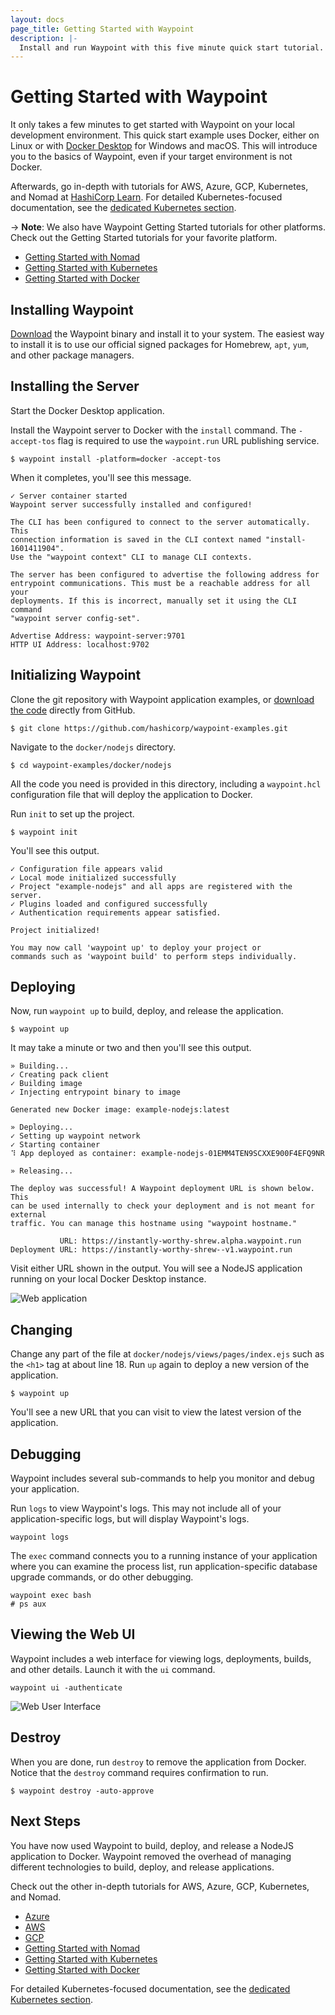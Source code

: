 ```yaml
---
layout: docs
page_title: Getting Started with Waypoint
description: |-
  Install and run Waypoint with this five minute quick start tutorial.
---
```


# Getting Started with Waypoint

It only takes a few minutes to get started with Waypoint on your local
development environment. This quick start example uses Docker, either on Linux
or with [Docker Desktop](https://www.docker.com/products/docker-desktop) for
Windows and macOS. This will introduce you to the basics of Waypoint, even
if your target environment is not Docker.

Afterwards, go in-depth with tutorials for AWS, Azure, GCP, Kubernetes, and
Nomad at [HashiCorp Learn](https://learn.hashicorp.com/waypoint). For detailed
Kubernetes-focused documentation, see the
[dedicated Kubernetes section](/docs/kubernetes/install).

-> **Note**: We also have Waypoint Getting Started tutorials for other platforms. 
Check out the Getting Started tutorials for your favorite platform. 
  - [Getting Started with Nomad](/tutorials/get-started-nomad/get-started-intro)
  - [Getting Started with Kubernetes](tutorials/get-started-kubernetes/get-started-intro)
  - [Getting Started with Docker](/tutorials/get-started-docker/get-started-intro)

## Installing Waypoint

[Download](/downloads) the Waypoint binary and install it to your system. The
easiest way to install it is to use our official signed packages for Homebrew,
`apt`, `yum`, and other package managers.

## Installing the Server

Start the Docker Desktop application.

Install the Waypoint server to Docker with the `install` command. The
`-accept-tos` flag is required to use the `waypoint.run` URL publishing service.

```shell-session
$ waypoint install -platform=docker -accept-tos
```

When it completes, you'll see this message.

```plaintext
✓ Server container started
Waypoint server successfully installed and configured!

The CLI has been configured to connect to the server automatically. This
connection information is saved in the CLI context named "install-1601411904".
Use the "waypoint context" CLI to manage CLI contexts.

The server has been configured to advertise the following address for
entrypoint communications. This must be a reachable address for all your
deployments. If this is incorrect, manually set it using the CLI command
"waypoint server config-set".

Advertise Address: waypoint-server:9701
HTTP UI Address: localhost:9702
```

## Initializing Waypoint

Clone the git repository with Waypoint application examples, or [download the
code](https://github.com/hashicorp/waypoint-examples) directly from GitHub.

```shell-session
$ git clone https://github.com/hashicorp/waypoint-examples.git
```

Navigate to the `docker/nodejs` directory.

```shell-session
$ cd waypoint-examples/docker/nodejs
```

All the code you need is provided in this directory, including a `waypoint.hcl`
configuration file that will deploy the application to Docker.

Run `init` to set up the project.

```shell-session
$ waypoint init
```

You'll see this output.

```plaintext
✓ Configuration file appears valid
✓ Local mode initialized successfully
✓ Project "example-nodejs" and all apps are registered with the server.
✓ Plugins loaded and configured successfully
✓ Authentication requirements appear satisfied.

Project initialized!

You may now call 'waypoint up' to deploy your project or
commands such as 'waypoint build' to perform steps individually.
```

## Deploying

Now, run `waypoint up` to build, deploy, and release the application.

```shell-session
$ waypoint up
```

It may take a minute or two and then you'll see this output.

```plaintext
» Building...
✓ Creating pack client
✓ Building image
✓ Injecting entrypoint binary to image

Generated new Docker image: example-nodejs:latest

» Deploying...
✓ Setting up waypoint network
✓ Starting container
⠹ App deployed as container: example-nodejs-01EMM4TEN9SCXXE900F4EFQ9NR

» Releasing...

The deploy was successful! A Waypoint deployment URL is shown below. This
can be used internally to check your deployment and is not meant for external
traffic. You can manage this hostname using "waypoint hostname."

           URL: https://instantly-worthy-shrew.alpha.waypoint.run
Deployment URL: https://instantly-worthy-shrew--v1.waypoint.run
```

Visit either URL shown in the output. You will see a
NodeJS application running on your local Docker Desktop instance.

![Web application](/img/getting-started/web-app.png)

## Changing

Change any part of the file at `docker/nodejs/views/pages/index.ejs` such as
the `<h1>` tag at about line 18. Run `up` again to deploy a new version of the
application.

```shell-session
$ waypoint up
```

You'll see a new URL that you can visit to view the latest version of the
application.

## Debugging

Waypoint includes several sub-commands to help you monitor and debug your application.

Run `logs` to view Waypoint's logs. This may not include all of your
application-specific logs, but will display Waypoint's logs.

```shell-session
waypoint logs
```

The `exec` command connects you to a running instance of your application where
you can examine the process list, run application-specific database upgrade
commands, or do other debugging.

```shell-session
waypoint exec bash
# ps aux
```

## Viewing the Web UI

Waypoint includes a web interface for viewing logs, deployments, builds, and
other details. Launch it with the `ui` command.

```shell-session
waypoint ui -authenticate
```

![Web User Interface](/img/getting-started/admin-ui.png)

## Destroy

When you are done, run `destroy` to remove the application from Docker.
Notice that the `destroy` command requires confirmation to run.

```shell-session
$ waypoint destroy -auto-approve
```

## Next Steps

You have now used Waypoint to build, deploy, and release a NodeJS application to Docker.
Waypoint removed the overhead of managing different technologies to build, deploy, and release applications.

Check out the other in-depth tutorials for AWS, Azure, GCP, Kubernetes, and
Nomad. 

- [Azure](tutorials/deploy-azure)
- [AWS](tutorials/deploy-aws)
- [GCP](tutorials/deploy-google-cloud)
- [Getting Started with Nomad](/tutorials/get-started-nomad/get-started-intro)
- [Getting Started with Kubernetes](tutorials/get-started-kubernetes/get-started-intro)
- [Getting Started with Docker](/tutorials/get-started-docker/get-started-intro)

For detailed Kubernetes-focused documentation, see the
[dedicated Kubernetes section](/docs/kubernetes/install).




